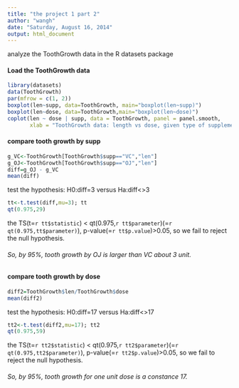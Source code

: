 ```yaml
---
title: "the project 1 part 2"
author: "wangh"
date: "Saturday, August 16, 2014"
output: html_document
---
```


analyze the ToothGrowth data in the R datasets package

#### Load the ToothGrowth data
```r
library(datasets)
data(ToothGrowth)
par(mfrow = c(1, 2))
boxplot(len~supp, data=ToothGrowth, main="boxplot(len~supp)")
boxplot(len~dose, data=ToothGrowth,main="boxplot(len~dose)")
coplot(len ~ dose | supp, data = ToothGrowth, panel = panel.smooth,
       xlab = "ToothGrowth data: length vs dose, given type of supplement")
```

#### compare tooth growth by supp
```r
g_VC<-ToothGrowth[ToothGrowth$supp=="VC","len"]
g_OJ<-ToothGrowth[ToothGrowth$supp=="OJ","len"]
diff=g_OJ - g_VC
mean(diff)
```
test the hypothesis: H0:diff=3 versus Ha:diff<>3
```r
tt<-t.test(diff,mu=3); tt
qt(0.975,29)
```
the TS(t=`r tt$statistic`) < qt(0.975,`r tt$parameter`)(=`r qt(0.975,tt$parameter)`), p-value(=`r tt$p.value`)>0.05, so we fail to reject the null hypothesis.

###### So, by 95%, tooth growth by OJ is larger than VC about 3 unit.

#### compare tooth growth by dose
```r
diff2=ToothGrowth$len/ToothGrowth$dose
mean(diff2)
```
test the hypothesis: H0:diff=17 versus Ha:diff<>17
```r
tt2<-t.test(diff2,mu=17); tt2
qt(0.975,59)
```
the TS(t=`r tt2$statistic`) < qt(0.975,`r tt2$parameter`)(=`r qt(0.975,tt2$parameter)`), p-value(=`r tt2$p.value`)>0.05, so we fail to reject the null hypothesis. 

###### So, by 95%, tooth growth for one unit dose is a constance 17.
